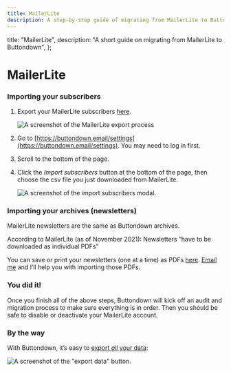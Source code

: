 ```yaml
---
title: MailerLite
description: A step-by-step guide of migrating from MailerLite to Buttondown
---
```




  title: "MailerLite",
  description: "A short guide on migrating from MailerLite to Buttondown",
};

# MailerLite

### Importing your subscribers

1. Export your MailerLite subscribers [here](https://www.mailerlite.com/help/how-to-export-subscribers).

   ![A screenshot of the MailerLite export process](/images/migration-guides/mailerlite-export.png)

2. Go to [https://buttondown.email/settings](https://buttondown.email/settings). You may need to log in first.
3. Scroll to the bottom of the page.
4. Click the _Import subscribers_ button at the bottom of the page, then choose the csv file you just downloaded from MailerLite.

   ![A screenshot of the import subscribers modal.](/images/import-subscribers.png)

### Importing your archives (newsletters)

<Notice variant="info">
  MailerLite newsletters are the same as Buttondown archives.
</Notice>

According to MailerLite (as of November 2021): Newsletters “have to be downloaded as individual PDFs”

You can save or print your newsletters (one at a time) as PDFs [here](https://www.mailerlite.com/help/how-to-export-a-newsletter-as-pdf). [Email me](mailto:justin@buttondown.email) and I’ll help you with importing those PDFs.

### You did it!

Once you finish all of the above steps, Buttondown will kick off an audit and migration process to make sure everything is in order. Then you should be safe to disable or deactivate your MailerLite account.

### By the way

With Buttondown, it’s easy to [export _all_ your data](https://docs.buttondown.email/odds-and-ends/data-exports):

![A screenshot of the "export data" button.](/images/exporting.png)
